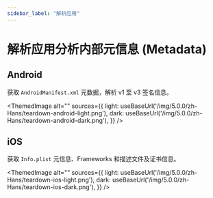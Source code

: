 ```yaml
---
sidebar_label: "解析应用"
---
```


# 解析应用分析内部元信息 (Metadata)


## Android

获取 `AndroidManifest.xml` 元数据，解析 v1 至 v3 签名信息。

<ThemedImage
  alt=""
  sources={{
    light: useBaseUrl('/img/5.0.0/zh-Hans/teardown-android-light.png'),
    dark: useBaseUrl('/img/5.0.0/zh-Hans/teardown-android-dark.png'),
  }}
/>

## iOS

获取 `Info.plist` 元信息、Frameworks 和描述文件及证书信息。

<ThemedImage
  alt=""
  sources={{
    light: useBaseUrl('/img/5.0.0/zh-Hans/teardown-ios-light.png'),
    dark: useBaseUrl('/img/5.0.0/zh-Hans/teardown-ios-dark.png'),
  }}
/>
